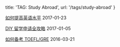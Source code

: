 
  title: 'TAG: Study Abroad',
  url: '/tags/study-abroad'
}


[如何提高英语水平](/posts/improve-english) <time>2017-01-23</time>

[DIY 留学申请全攻略](/posts/gradapply-diy) <time>2017-01-05</time>

[如何备考 TOEFL/GRE](/posts/toefl-gre-prep) <time>2016-03-21</time>